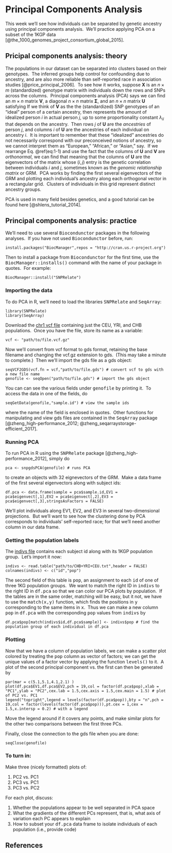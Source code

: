 # Principal Components Analysis {#Week1}

This week we'll see how individuals can be separated by genetic ancestry using principal components analysis.&nbsp; We'll practice applying PCA on a subset of the 1KGP data [@the_1000_genomes_project_consortium_global_2015].

## Pricipal components analysis: theory {#Week1_theory}

The populations in our dataset can be separated into clusters based on their genotypes.&nbsp; The inferred groups help control for confounding due to ancestry, and are also more reliable than self-reported race in association studies [@price_principal_2006].&nbsp; To see how it works, suppose $\mathbf{X}$ is an $n\times m$ (standardized) genotype matrix with individuals down the rows and SNPs across the columns.&nbsp;  Principal components analysis (PCA) says we can find an $m\times n$ matrix $\mathbf{V}$, a diagonal $n\times n$ matrix $\mathbf{\Sigma}$, and an $n\times n$ matrix $\mathbf{U}$ satisfying
\begin{equation}
\mathbf{X}=\mathbf{U}\mathbf{\Sigma}\mathbf{V}^T.
(\#eq:1-1)
\end{equation}If we think of $\mathbf{V}$ as the the (standardized) SNP genotypes of an "ideal" person of a certain ancestry, then
\begin{equation}
x_{j\cdot} v_{\cdot i}=u_{ji}\lambda_{ii}
(\#eq:1-2)
\end{equation}represents the amount of idealized person $i$ in actual person $j$, up to some proportionality constant $\lambda_{ii}$ that depends on the ancestry.&nbsp; Then rows $j$ of $\mathbf{U}$ are the *ancestries* of person $j$, and columns $i$ of $\mathbf{U}$ are the ancestries of each individual on ancestry $i$.&nbsp; It is important to remember that these "idealized" ancestries do not necessarily correspond with our preconceived notions of ancestry, so we cannot interpret them as "European," "African," or "Asian," say.&nbsp; If we rearrange Eq. \@ref(eq:1-1) and use the fact that the columns of $\mathbf{U}$ and $\mathbf{V}$ are *orthonormal*, we can find that 
\begin{equation}
\mathbf{X}\mathbf{X}^T\mathbf{U}=\mathbf{U}\mathbf{\Sigma}^2,
(\#eq:1-3)
\end{equation}meaning that the columns of $\mathbf{U}$ are the eigenvectors of the matrix
\begin{equation}
\frac{1}{m}\mathbf{X}\mathbf{X}^T
(\#eq:1-4)
\end{equation} whose $\left(i,j\right)$ entry is the genetic correlation between individuals $i$ and $j$, sometimes known as the *genomic relationship matrix* or GRM.&nbsp; PCA works by finding the first several eigenvectors of the GRM and plotting each individual's ancestry along each orthogonal vector in a rectangular grid.&nbsp; Clusters of individuals in this grid represent distinct ancestry groups.

PCA is used in many field besides genetics, and a good tutorial can be found here [@shlens_tutorial_2014].

## Principal components analysis: practice {#Week1_practice}

We'll need to use several <kbd>Biocondunctor</kbd> packages in the following analyses.&nbsp; If you have not used <kbd>Biocondunctor</kbd> before, run:

```
install.packages("BiocManager",repos = "http://cran.us.r-project.org")
```

Then to install a package from <kbd>Biocondunctor</kbd> for the first time, use the <kbd>BiocManager::installs()</kbd> command with the name of your package in quotes.&nbsp; For example:

```
BiocManager::install("SNPRelate")
```

### Importing the data {#Week1_practice_import}

To do PCA in R, we'll need to load the libraries <kbd>SNPRelate</kbd> and <kbd>SeqArray</kbd>:

```
library(SNPRelate)
library(SeqArray)
```

Download the [chr1 vcf file](https://github.com/wletsou/BIOL-350/raw/master/docs/CHB%2BYRI%2BCEU.chr1.vcf.gz) containing just the CEU, YRI, and CHB populations.&nbsp;  Once you have the file, store its name as a variable:

```
vcf <- "path/to/file.vcf.gz"
```

Now we'll convert from vcf format to gds format, retaining the base filename and changing the vcf.gz extension to gds.&nbsp; (This may take a minute to complete.)&nbsp; Then we'll import the gds file as a gds object:

```
seqVCF2GDS(vcf.fn = vcf,"path/to/file.gds") # convert vcf to gds with a new file name
genofile <- seqOpen("path/to/file.gds") # import the gds object
```

You can can see the various fields under <kbd>genofile</kbd> by printing it.&nbsp; To access the data in one of the fields, do

```
seqGetData(genofile,"sample.id") # view the sample ids
```

where the name of the field is enclosed in quotes.&nbsp; Other functions for manipulating and view gds files are contained in the <kbd>SeqArray</kbd> package [@zheng_high-performance_2012; @zheng_seqarraystorage-efficient_2017].

### Running PCA {#Week1_practice_pca}

To run PCA in R using the <kbd>SNPRelate</kbd> package [@zheng_high-performance_2012], simply do

```
pca <- snpgdsPCA(genofile) # runs PCA
```

to create an objects with 32 eignevectors of the GRM.&nbsp; Make a data frame of the first several eigenvectors along with subject ids:

```
df.pca <- data.frame(sample = pca$sample.id,EV1 = pca$eigenvect[,1],EV2 = pca$eigenvect[,2],EV3 = pca$eigenvect[,3],stringsAsFactors = FALSE)
```

We'll plot individuals along EV1, EV2, and EV3 in several two-dimensional projections.&nbsp; But we'll want to see how the clustering done by PCA corresponds to individuals' self-reported race; for that we'll need another column in our data frame.

### Getting the population labels {#Week1_practice_labels}

The [indivs file](https://raw.githubusercontent.com/wletsou/BIOL-350/master/docs/CHB%2BYRI%2BCEU.txt) contains each subject id along with its 1KGP population group.&nbsp; Let's import it now:

```
indivs <- read.table("path/to/CHB+YRI+CEU.txt",header = FALSE)
colnames(indivs) <- c("id","pop")
```

The second field of this table is <kbd>pop</kbd>, an assignment to each <kbd>id</kbd> of one of three 1KG population groups.&nbsp; We want to match the right ID in <kbd>indivs</kbd> to the right ID in <kbd>df.pca</kbd> so that we can color our PCA plots by population.&nbsp; If the tables are in the same order, matching will be easy, but it not, we have to use the <kbd>match(x,y)</kbd> function, which finds the positions in <kbd>y</kbd> corresponding to the same items in <kbd>x</kbd>.&nbsp; Thus we can make a new column <kbd>pop</kbd> in <kbd>df.pca</kbd> with the corresponding <kbd>pop</kbd> values from <kbd>indivs</kbd> by

```
df.pca$pop[match(indivs$id,df.pca$sample)] <- indivs$pop # find the population group of each individual in df.pca
```
### Plotting {#Week1_practice_plot}

Now that we have a column of population labels, we can make a scatter plot colored by treating the <kbd>pop</kbd> column as vector of factors; we can get the unique values of a factor vector by applying the function <kbd>levels()</kbd> to it.&nbsp; A plot of the second principal component vs. the first can then be generated by 

```
par(mar = c(5.1,5.1,4.1,2.1) ) 
plot(df.pca$EV1,df.pca$EV2,pch = 19,col = factor(df.pca$pop),xlab = "PC1",ylab = "PC2",cex.lab = 1.5,cex.axis = 1.5,cex.main = 1.5) # plot of PC2 vs. PC1
legend("topright",legend = levels(factor(df.pca$pop)),bty = "n",pch = 19,col = factor(levels(factor(df.pca$pop))),pt.cex = 1,cex = 1.5,x.intersp = 0.2) # with a legend
```

Move the legend around if it covers any points, and make similar plots for the other two comparisons between the first three PCs.

Finally, close the connection to the gds file when you are done:

```
seqClose(genofile)
```

### To turn in: {#Week1_practice_turnin}

Make three (nicely formatted) plots of:

1. PC2 vs. PC1
2. PC3 vs. PC1
3. PC3 vs. PC2

For each plot, discuss:

1. Whether the populations appear to be well separated in PCA space
2. What the gradients of the different PCs represent, that is, what axis of variation each PC appears to explain
3. How to subset your <kbd>df.pca</kbd> data frame to isolate individuals of each population (i.e., provide code)

## References {#Week1_ref}
